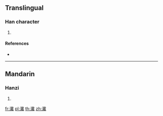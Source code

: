 {{character info/new}}
==Translingual==

===Han character===
{{Han char|rn=85|rad=水|as=17|sn=20|four=33150|canj=EJIC}}

# {{defn|Han|sort=水17}}

====References====
* {{Han ref|kx=0661.220|dkj=18715|dj=1071.050|hdz=31791.090|uh=703B|ud=28731|bh=F467|bd=62567}}

----

==Mandarin==

===Hanzi===
{{cmn-hanzi|pin=[[dài]] ([[dai4]])|wg=tai<sup>4</sup>}}

# {{defn|lang=cmn|sort=水17}}

[[fr:瀻]]
[[pl:瀻]]
[[th:瀻]]
[[zh:瀻]]